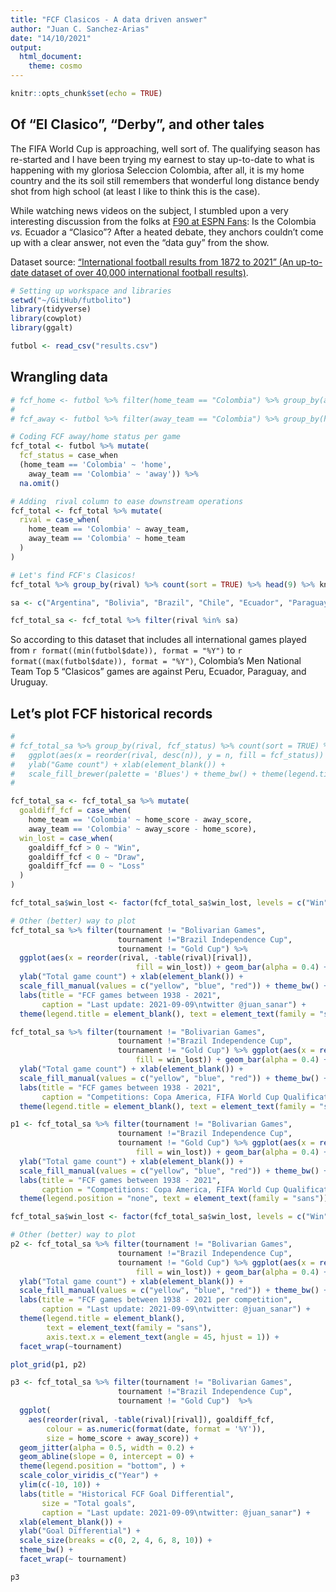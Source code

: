 ```yaml
---
title: "FCF Clasicos - A data driven answer"
author: "Juan C. Sanchez-Arias"
date: "14/10/2021"
output: 
  html_document:
    theme: cosmo
---
```


```r
knitr::opts_chunk$set(echo = TRUE)
```

## Of "El Clasico", "Derby", and other tales

The FIFA World Cup is approaching, well sort of. The qualifying season has re-started and I have been trying my earnest to stay up-to-date to what is happening with my gloriosa Seleccion Colombia, after all, it is my home country and the its soil still remembers that wonderful long distance bendy shot from high school (at least I like to think this is the case).

While watching news videos on the subject, I stumbled upon a very interesting discussion from the folks at [F90 at ESPN Fans](https://www.youtube.com/watch?v=bEC7NtQQXi8): Is the Colombia *vs.* Ecuador a "Clasico"? After a heated debate, they anchors couldn't come up with a clear answer, not even the "data guy" from the show.

Dataset source: ["International football results from 1872 to 2021" (An up-to-date dataset of over 40,000 international football results)](https://www.kaggle.com/martj42/international-football-results-from-1872-to-2017/discussion/208198).

```r
# Setting up workspace and libraries
setwd("~/GitHub/futbolito")
library(tidyverse)
library(cowplot)
library(ggalt)

futbol <- read_csv("results.csv")
```

## Wrangling data

```r

# fcf_home <- futbol %>% filter(home_team == "Colombia") %>% group_by(away_team) %>% count(sort = TRUE)
# 
# fcf_away <- futbol %>% filter(away_team == "Colombia") %>% group_by(home_team) %>% count(sort = TRUE)

# Coding FCF away/home status per game
fcf_total <- futbol %>% mutate(
  fcf_status = case_when
  (home_team == 'Colombia' ~ 'home', 
    away_team == 'Colombia' ~ 'away')) %>% 
  na.omit()

# Adding  rival column to ease downstream operations
fcf_total <- fcf_total %>% mutate(
  rival = case_when(
    home_team == 'Colombia' ~ away_team,
    away_team == 'Colombia' ~ home_team
  )
)

# Let's find FCF's Clasicos!
fcf_total %>% group_by(rival) %>% count(sort = TRUE) %>% head(9) %>% knitr::kable()

sa <- c("Argentina", "Bolivia", "Brazil", "Chile", "Ecuador", "Paraguay", "Peru", "Uruguay", "Venezuela")

fcf_total_sa <- fcf_total %>% filter(rival %in% sa)
```

So according to this dataset that includes all international games played from `r format((min(futbol$date)), format = "%Y")` to `r format((max(futbol$date)), format = "%Y")`, Colombia's Men National Team Top 5 "Clasicos" games are against Peru, Ecuador, Paraguay, and Uruguay.

## Let's plot FCF historical records

```r
# 
# fcf_total_sa %>% group_by(rival, fcf_status) %>% count(sort = TRUE) %>%
#   ggplot(aes(x = reorder(rival, desc(n)), y = n, fill = fcf_status)) + geom_col() +
#   ylab("Game count") + xlab(element_blank()) +
#   scale_fill_brewer(palette = 'Blues') + theme_bw() + theme(legend.title = element_blank())
# 

fcf_total_sa <- fcf_total_sa %>% mutate(
  goaldiff_fcf = case_when(
    home_team == 'Colombia' ~ home_score - away_score,
    away_team == 'Colombia' ~ away_score - home_score),
  win_lost = case_when(
    goaldiff_fcf > 0 ~ "Win",
    goaldiff_fcf < 0 ~ "Draw",
    goaldiff_fcf == 0 ~ "Loss"
  )
)

fcf_total_sa$win_lost <- factor(fcf_total_sa$win_lost, levels = c("Win", "Draw", "Loss"))

# Other (better) way to plot
fcf_total_sa %>% filter(tournament != "Bolivarian Games",
                        tournament !="Brazil Independence Cup",
                        tournament != "Gold Cup") %>% 
  ggplot(aes(x = reorder(rival, -table(rival)[rival]), 
                            fill = win_lost)) + geom_bar(alpha = 0.4) +
  ylab("Total game count") + xlab(element_blank()) +
  scale_fill_manual(values = c("yellow", "blue", "red")) + theme_bw() +
  labs(title = "FCF games between 1938 - 2021",
       caption = "Last update: 2021-09-09\ntwitter @juan_sanar") +
  theme(legend.title = element_blank(), text = element_text(family = "sans")) + facet_wrap(~tournament)
```


```r

fcf_total_sa %>% filter(tournament != "Bolivarian Games",
                        tournament !="Brazil Independence Cup",
                        tournament != "Gold Cup") %>% ggplot(aes(x = reorder(rival, -table(rival)[rival]), 
                            fill = win_lost)) + geom_bar(alpha = 0.4) +
  ylab("Total game count") + xlab(element_blank()) +
  scale_fill_manual(values = c("yellow", "blue", "red")) + theme_bw() +
  labs(title = "FCF games between 1938 - 2021",
       caption = "Competitions: Copa America, FIFA World Cup Qualification, FIFA World Cup, Friendly Games\nLast update: 2021-09-09") +
  theme(legend.title = element_blank(), text = element_text(family = "sans"))

```
```r
p1 <- fcf_total_sa %>% filter(tournament != "Bolivarian Games",
                        tournament !="Brazil Independence Cup",
                        tournament != "Gold Cup") %>% ggplot(aes(x = reorder(rival, -table(rival)[rival]), 
                            fill = win_lost)) + geom_bar(alpha = 0.4) +
  ylab("Total game count") + xlab(element_blank()) +
  scale_fill_manual(values = c("yellow", "blue", "red")) + theme_bw() +
  labs(title = "FCF games between 1938 - 2021",
       caption = "Competitions: Copa America, FIFA World Cup Qualification, FIFA World Cup, Friendly Games\nLast update: 2021-09-09") +
  theme(legend.position = "none", text = element_text(family = "sans"))

fcf_total_sa$win_lost <- factor(fcf_total_sa$win_lost, levels = c("Win", "Draw", "Loss"))

# Other (better) way to plot
p2 <- fcf_total_sa %>% filter(tournament != "Bolivarian Games",
                        tournament !="Brazil Independence Cup",
                        tournament != "Gold Cup") %>% ggplot(aes(x = reorder(rival, -table(rival)[rival]), 
                            fill = win_lost)) + geom_bar(alpha = 0.4) +
  ylab("Total game count") + xlab(element_blank()) +
  scale_fill_manual(values = c("yellow", "blue", "red")) + theme_bw() +
  labs(title = "FCF games between 1938 - 2021 per competition",
       caption = "Last update: 2021-09-09\ntwitter: @juan_sanar") +
  theme(legend.title = element_blank(), 
        text = element_text(family = "sans"),
        axis.text.x = element_text(angle = 45, hjust = 1)) + 
  facet_wrap(~tournament)

plot_grid(p1, p2)

```

```r

p3 <- fcf_total_sa %>% filter(tournament != "Bolivarian Games",
                        tournament !="Brazil Independence Cup",
                        tournament != "Gold Cup")  %>% 
  ggplot(
    aes(reorder(rival, -table(rival)[rival]), goaldiff_fcf, 
        colour = as.numeric(format(date, format = '%Y')),
        size = home_score + away_score)) +
  geom_jitter(alpha = 0.5, width = 0.2) +
  geom_abline(slope = 0, intercept = 0) +
  theme(legend.position = "bottom", ) + 
  scale_color_viridis_c("Year") + 
  ylim(c(-10, 10)) +
  labs(title = "Historical FCF Goal Differential",
       size = "Total goals",
       caption = "Last update: 2021-09-09\ntwitter: @juan_sanar") +
  xlab(element_blank()) +
  ylab("Goal Differential") +
  scale_size(breaks = c(0, 2, 4, 6, 8, 10)) +
  theme_bw() +
  facet_wrap(~ tournament)

p3
```

